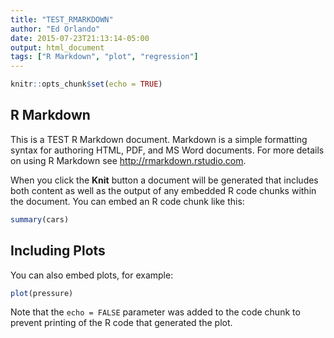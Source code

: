 ```yaml
---
title: "TEST_RMARKDOWN"
author: "Ed Orlando"
date: 2015-07-23T21:13:14-05:00
output: html_document
tags: ["R Markdown", "plot", "regression"]
---
```


```r
knitr::opts_chunk$set(echo = TRUE)
```

## R Markdown

This is a TEST R Markdown document. Markdown is a simple formatting syntax for authoring HTML, PDF, and MS Word documents. For more details on using R Markdown see <http://rmarkdown.rstudio.com>.

When you click the **Knit** button a document will be generated that includes both content as well as the output of any embedded R code chunks within the document. You can embed an R code chunk like this:

```r
summary(cars)
```

## Including Plots

You can also embed plots, for example:

```r
plot(pressure)
```

Note that the `echo = FALSE` parameter was added to the code chunk to prevent printing of the R code that generated the plot.
